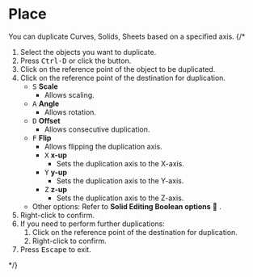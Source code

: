 
# Place

<Reference shortcut="Ctrl-D" command="Place" button="Left of Command Bar" />

You can duplicate Curves, Solids, Sheets based on a specified axis.
{/* 
1. Select the objects you want to duplicate.
2. Press <kbd>Ctrl-D</kbd> or click the button.
3. Click on the reference point of the object to be duplicated.
4. Click on the reference point of the destination for duplication.
   - <kbd>S</kbd> **Scale**
        - Allows scaling.
   - <kbd>A</kbd> **Angle**
        - Allows rotation.
   - <kbd>D</kbd> **Offset**
        - Allows consecutive duplication.
   - <kbd>F</kbd> **Flip**
        - Allows flipping the duplication axis.
     - <kbd>X</kbd> **x-up**
        - Sets the duplication axis to the X-axis.
     - <kbd>Y</kbd> **y-up**
        - Sets the duplication axis to the Y-axis.
     - <kbd>Z</kbd> **z-up**
        - Sets the duplication axis to the Z-axis.
   - Other options: Refer to **Solid Editing Boolean options** 🚧 .
5. Right-click to confirm.
6. If you need to perform further duplications:
   1. Click on the reference point of the destination for duplication.
   2. Right-click to confirm.
7. Press <kbd>Escape</kbd> to exit.

 */}

